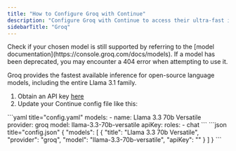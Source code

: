 ```yaml
---
title: "How to Configure Groq with Continue"
description: "Configure Groq with Continue to access their ultra-fast inference platform for open-source language models, including the entire Llama 3.1 and 3.3 family with industry-leading speeds"
sidebarTitle: "Groq"
---
```


<Info>
  Check if your chosen model is still supported by referring to the [model
  documentation](https://console.groq.com/docs/models). If a model has been
  deprecated, you may encounter a 404 error when attempting to use it.
</Info>

Groq provides the fastest available inference for open-source language models, including the entire Llama 3.1 family.

1. Obtain an API key [here](https://console.groq.com/keys)
2. Update your Continue config file like this:

<Tabs>
  <Tab title="YAML">
  ```yaml title="config.yaml"
  models:
    - name: Llama 3.3 70b Versatile
      provider: groq
      model: llama-3.3-70b-versatile
      apiKey: <YOUR_GROQ_API_KEY>
      roles:
        - chat
  ```
  </Tab>
  <Tab title="JSON">
  ```json title="config.json"
  {
    "models": [
      {
        "title": "Llama 3.3 70b Versatile",
        "provider": "groq",
        "model": "llama-3.3-70b-versatile",
        "apiKey": "<YOUR_GROQ_API_KEY>"
      }
    ]
  }
  ```
  </Tab>
</Tabs>